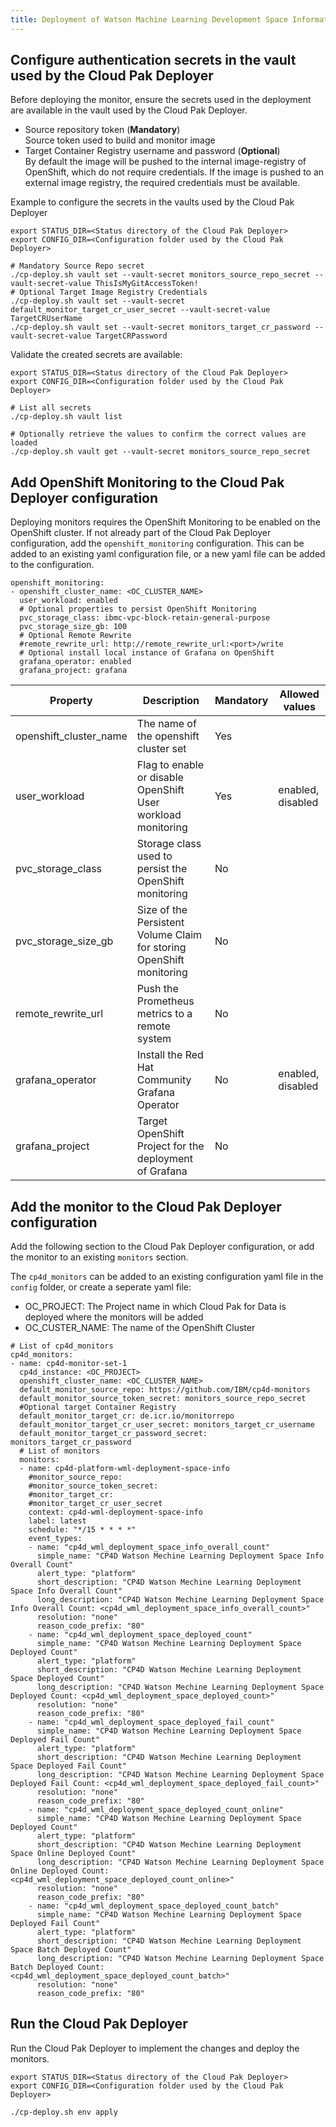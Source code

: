 ```yaml
---
title: Deployment of Watson Machine Learning Development Space Information using the IBM Cloud Pak Deployer
---
```


## Configure authentication secrets in the vault used by the Cloud Pak Deployer

Before deploying the monitor, ensure the secrets used in the deployment are available in the vault used by the Cloud Pak Deployer.
- Source repository token (**Mandatory**)  
  Source token used to build and monitor image
- Target Container Registry username and password (**Optional**)  
  By default the image will be pushed to the internal image-registry of OpenShift, which do not require credentials. If the image is pushed to an external image registry, the required credentials must be available. 

Example to configure the secrets in the vaults used by the Cloud Pak Deployer

```
export STATUS_DIR=<Status directory of the Cloud Pak Deployer>
export CONFIG_DIR=<Configuration folder used by the Cloud Pak Deployer>

# Mandatory Source Repo secret
./cp-deploy.sh vault set --vault-secret monitors_source_repo_secret --vault-secret-value ThisIsMyGitAccessToken!
# Optional Target Image Registry Credentials
./cp-deploy.sh vault set --vault-secret default_monitor_target_cr_user_secret --vault-secret-value TargetCRUserName
./cp-deploy.sh vault set --vault-secret monitors_target_cr_password --vault-secret-value TargetCRPassword
```

Validate the created secrets are available:
```
export STATUS_DIR=<Status directory of the Cloud Pak Deployer>
export CONFIG_DIR=<Configuration folder used by the Cloud Pak Deployer>

# List all secrets
./cp-deploy.sh vault list

# Optionally retrieve the values to confirm the correct values are loaded
./cp-deploy.sh vault get --vault-secret monitors_source_repo_secret
```

## Add OpenShift Monitoring to the Cloud Pak Deployer configuration

Deploying monitors requires the OpenShift Monitoring to be enabled on the OpenShift cluster. If not already part of the Cloud Pak Deployer configuration, add the `openshift_monitoring` configuration. This can be added to an existing yaml configuration file, or a new yaml file can be added to the configuration.

```
openshift_monitoring:
- openshift_cluster_name: <OC_CLUSTER_NAME>
  user_workload: enabled
  # Optional properties to persist OpenShift Monitoring
  pvc_storage_class: ibmc-vpc-block-retain-general-purpose
  pvc_storage_size_gb: 100
  # Optional Remote Rewrite
  #remote_rewrite_url: http://remote_rewrite_url:<port>/write
  # Optional install local instance of Grafana on OpenShift
  grafana_operator: enabled
  grafana_project: grafana
```


| Property | Description                                                          | Mandatory | Allowed values |
| -------- | -------------------------------------------------------------------- | --------- | -------------- |
| openshift_cluster_name  | The name of the openshift cluster set    | Yes       |   |
| user_workload | Flag to enable or disable OpenShift User workload monitoring | Yes       | enabled, disabled  |
| pvc_storage_class | Storage class used to persist the OpenShift monitoring | No       |  |
| pvc_storage_size_gb | Size of the Persistent Volume Claim for storing OpenShift monitoring | No       |  |
| remote_rewrite_url | Push the Prometheus metrics to a remote system | No       |  |
| grafana_operator | Install the Red Hat Community Grafana Operator | No       | enabled, disabled  |
| grafana_project | Target OpenShift Project for the deployment of Grafana | No       |  |



## Add the monitor to the Cloud Pak Deployer configuration

Add the following section to the Cloud Pak Deployer configuration, or add the monitor to an existing `monitors` section. 

The `cp4d_monitors` can be added to an existing configuration yaml file in the `config` folder, or create a seperate yaml file:
- OC_PROJECT: The Project name in which Cloud Pak for Data is deployed where the monitors will be added
- OC_CUSTER_NAME: The name of the OpenShift Cluster

```
# List of cp4d_monitors
cp4d_monitors:
- name: cp4d-monitor-set-1
  cp4d_instance: <OC_PROJECT>
  openshift_cluster_name: <OC_CLUSTER_NAME>
  default_monitor_source_repo: https://github.com/IBM/cp4d-monitors
  default_monitor_source_token_secret: monitors_source_repo_secret
  #Optional target Container Registry
  default_monitor_target_cr: de.icr.io/monitorrepo  
  default_monitor_target_cr_user_secret: monitors_target_cr_username
  default_monitor_target_cr_password_secret: monitors_target_cr_password
  # List of monitors
  monitors:
  - name: cp4d-platform-wml-deployment-space-info
    #monitor_source_repo:             
    #monitor_source_token_secret:    
    #monitor_target_cr:              
    #monitor_target_cr_user_secret
    context: cp4d-wml-deployment-space-info
    label: latest
    schedule: "*/15 * * * *"   
    event_types:
    - name: "cp4d_wml_deployment_space_info_overall_count"
      simple_name: "CP4D Watson Mechine Learning Deployment Space Info Overall Count"
      alert_type: "platform"
      short_description: "CP4D Watson Mechine Learning Deployment Space Info Overall Count"
      long_description: "CP4D Watson Mechine Learning Deployment Space Info Overall Count: <cp4d_wml_deployment_space_info_overall_count>"
      resolution: "none"
      reason_code_prefix: "80"
    - name: "cp4d_wml_deployment_space_deployed_count"
      simple_name: "CP4D Watson Mechine Learning Deployment Space Deployed Count"
      alert_type: "platform"
      short_description: "CP4D Watson Mechine Learning Deployment Space Deployed Count"
      long_description: "CP4D Watson Mechine Learning Deployment Space Deployed Count: <cp4d_wml_deployment_space_deployed_count>"
      resolution: "none"
      reason_code_prefix: "80"      
    - name: "cp4d_wml_deployment_space_deployed_fail_count"
      simple_name: "CP4D Watson Mechine Learning Deployment Space Deployed Fail Count"
      alert_type: "platform"
      short_description: "CP4D Watson Mechine Learning Deployment Space Deployed Fail Count"
      long_description: "CP4D Watson Mechine Learning Deployment Space Deployed Fail Count: <cp4d_wml_deployment_space_deployed_fail_count>"
      resolution: "none"
      reason_code_prefix: "80"
    - name: "cp4d_wml_deployment_space_deployed_count_online"
      simple_name: "CP4D Watson Mechine Learning Deployment Space Deployed Count"
      alert_type: "platform"
      short_description: "CP4D Watson Mechine Learning Deployment Space Online Deployed Count"
      long_description: "CP4D Watson Mechine Learning Deployment Space Online Deployed Count: <cp4d_wml_deployment_space_deployed_count_online>"
      resolution: "none"
      reason_code_prefix: "80"
    - name: "cp4d_wml_deployment_space_deployed_count_batch"
      simple_name: "CP4D Watson Mechine Learning Deployment Space Deployed Fail Count"
      alert_type: "platform"
      short_description: "CP4D Watson Mechine Learning Deployment Space Batch Deployed Count"
      long_description: "CP4D Watson Mechine Learning Deployment Space Batch Deployed Count: <cp4d_wml_deployment_space_deployed_count_batch>"
      resolution: "none"
      reason_code_prefix: "80"   
```

## Run the Cloud Pak Deployer

Run the Cloud Pak Deployer to implement the changes and deploy the monitors. 

```
export STATUS_DIR=<Status directory of the Cloud Pak Deployer>
export CONFIG_DIR=<Configuration folder used by the Cloud Pak Deployer>

./cp-deploy.sh env apply
```
